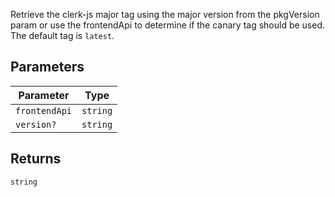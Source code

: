 Retrieve the clerk-js major tag using the major version from the pkgVersion
param or use the frontendApi to determine if the canary tag should be used.
The default tag is `latest`.

## Parameters

| Parameter     | Type     |
| ------------- | -------- |
| `frontendApi` | `string` |
| `version?`    | `string` |

## Returns

`string`
